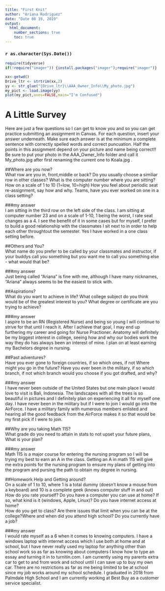 ---
title: "First Knit"
author: "Ariana Rodriguez"
date: "Date 08 19, 2019"
output: 
  html_document:
    number_sections: true
    toc: true
---

### `r as.character(Sys.Date())`

```{r include=FALSE,echo=FALSE}
require(tidyverse)
if(!require("imager")) {install.packages("imager");require("imager")}

```

```{r echo=FALSE,out.width='100%'}
xx<-getwd()
Drive_ltr <- strtrim(xx,2)
yy <- str_glue("{Drive_ltr}\\AAA_Owner_Info\\My_photo.jpg")
my_pict <- load.image(yy)
plot(my_pict,axes=FALSE,main="I'm Confused")
```

# A Little Survey

Here are just a few questions so I can get to know you and so you can get practice submitting an assignment in Canvas.  For each question, insert your answer underneath. Make sure each answer is at the minimum a complete sentence with correctly spelled words and correct puncuation. Half the points in this assignment depend on your picture and name being correct!!  Be sure to put your photo in the AAA_Owner_Info folder and call it My_photo.jpg after first renaming the current one to Koala.jpg . 

##Where are you now?  
What row are you in, front,middle or back?  Do you usually choose a similiar row in other classes? What is the computer number where you are sitting?  How on a scale of 1 to 10 (1=low, 10=high) How you feel about periodic seat re-assignment, say how and why. Teams, have you ever worked on one in a class setting?  


 

###my answer     
  I am sitting in the third row on the left side of the class. I am sitting at computer number 23 and on a scale of 1-10, 1 being the worst, I rate seat changes as a 4. I see the benefit of it in some cases but for myself, I prefer to build a good relationship with the classmates I sit next to in order to help each other throughtout the semester. Yes I have worked in a one class setting before. 
   
     


##Others and You?   
What name do you prefer to be called by your classmates and instructor, if your buddys call you something but you want me to call you something else - what would that be? 

###my answer     
 Just being called "Ariana" is fine with me, although I have many nicknames, "Ariana" always seems to be the easiest to stick with. 
   
 




##Aspirations?   
What do you want to achieve in life?  What college subject do you think would be of the greatest interest to you? What degree or certificate are you trying to achieve?

###my answer     
 I aspire to be an RN (Registered Nurse) and being so young I will continue to strive for that until I reach it. After I achieve that goal, I may end up furthering my career and going for Nurse Practioner. Anatomy will definitely be my biggest interest in college, seeing how and why our bodies work the way they do has always been an interest of mine. I plan on at least earning my Bachelors degree in nursing.     
   
 




##Past adventures?  
Have you ever gone to foreign countries, if so which ones, if not Where might you go in the future?  Have you ever been in the military, if so which branch, if not which branch would you choose if you got drafted, and why?

###my answer     
  I have never been outside of the United States but one main place I would love to visit is Bali, Indonesia. The landscapes with all the trees is so beautiful in pictures and I definitely plan on experiencing it all for myself one day. I have never been in the military but if I were to join I would go into the AirForce. I have a military family with numerous members enlisted and hearing all the good feedback from the AirForce makes it so that would be my first pick if I were to join.  
   
  




##Why are you taking Math 115?  
What grade do you need to attain in stats to not upset your future plans, What is your plan?
 

###my answer     
  Math 115 is a major course for entering the nursing program so I will be trying my best to earn an A in the class. Getting an A in math 115 will give me extra points for the nursing program to ensure my plans of getting into the program and pursing the path to obtain my degree in nursing. 
   
 





##Homework Help and Getting around?  
On a scale of 1 to 10, where 1 is a total dummy (doesn't know a mouse from a keyboard) and 10 is a complete geek (knows computer stuff in and out) How do you rate yourself?  Do you have a computer you can use at home? If so, what kind is it (windows, Apple, Linux)? Do you have internet access at home?  
How do you get to class? Are there issues that limit when you can be at the college?Where and when did you attend high school?  Do you currently have a job?

###my answer   
 I would rate myself as a 6 when it comes to knowing computers. I have a windows laptop with internet access which I use both at home and at school, but I have never really used my laptop for anything other than school work so as far as knowing about computers I know how to type an essay and turning it in to turnitin.com. 
 I am currently using my parents extra car to get to and from work and school until I can save up to buy my own car. There are no restrictions as far as me being limited to be at school since my job works around my school schedule. I graduated in 2018 from Palmdale High School and I am currently working at Best Buy as a customer service specialist. 
   
  




